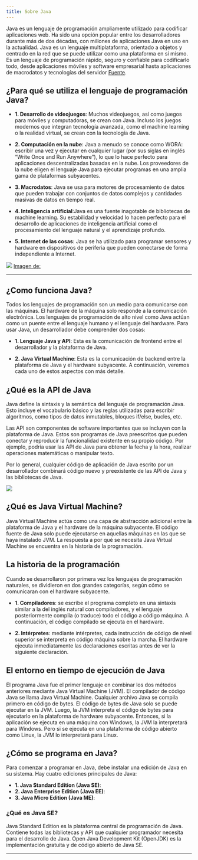 ```yaml
---
title: Sobre Java
---
```


Java es un lenguaje de programación ampliamente utilizado para codificar aplicaciones web. Ha sido una opción popular entre los desarrolladores durante más de dos décadas, con millones de aplicaciones Java en uso en la actualidad. Java es un lenguaje multiplataforma, orientado a objetos y centrado en la red que se puede utilizar como una plataforma en sí mismo. Es un lenguaje de programación rápido, seguro y confiable para codificarlo todo, desde aplicaciones móviles y software empresarial hasta aplicaciones de macrodatos y tecnologías del servidor [Fuente](https://aws.amazon.com/es/what-is/java/).

## ¿Para qué se utiliza el lenguaje de programación Java?

- **1. Desarrollo de videojuegos**: Muchos videojuegos, así como juegos para móviles y computadoras, se crean con Java. Incluso los juegos modernos que integran tecnología avanzada, como el machine learning o la realidad virtual, se crean con la tecnología de Java.

- **2. Computación en la nube**: Java a menudo se conoce como WORA: escribir una vez y ejecutar en cualquier lugar (por sus siglas en inglés “Write Once and Run Anywhere”), lo que lo hace perfecto para aplicaciones descentralizadas basadas en la nube. Los proveedores de la nube eligen el lenguaje Java para ejecutar programas en una amplia gama de plataformas subyacentes.

- **3. Macrodatos**: Java se usa para motores de procesamiento de datos que pueden trabajar con conjuntos de datos complejos y cantidades masivas de datos en tiempo real.

- **4. Inteligencia artificial**:Java es una fuente inagotable de bibliotecas de machine learning. Su estabilidad y velocidad lo hacen perfecto para el desarrollo de aplicaciones de inteligencia artificial como el procesamiento del lenguaje natural y el aprendizaje profundo.

- **5. Internet de las cosas**: Java se ha utilizado para programar sensores y hardware en dispositivos de periferia que pueden conectarse de forma independiente a Internet.


![](https://miro.medium.com/max/1133/1*WeS2DQXwNgTwNoKfi_bUBw.png)
 [Imagen de:](https://www.google.com/url?sa=i&url=https%3A%2F%2Fmedium.com%2Fjavarevisited%2Fbuild-a-tiny-compiler-in-java-662f67a1ce85&psig=AOvVaw0_YsrrmONrhsLWsC8MjTB2&ust=1668022754040000&source=images&cd=vfe&ved=0CA4QjhxqFwoTCKjjt5Krn_sCFQAAAAAdAAAAABAD)

---

## ¿Como funciona Java?

Todos los lenguajes de programación son un medio para comunicarse con las máquinas. El hardware de la máquina solo responde a la comunicación electrónica. Los lenguajes de programación de alto nivel como Java actúan como un puente entre el lenguaje humano y el lenguaje del hardware. Para usar Java, un desarrollador debe comprender dos cosas:

- **1. Lenguaje Java y API**: Esta es la comunicación de frontend entre el desarrollador y la plataforma de Java.

- **2. Java Virtual Machine**: Esta es la comunicación de backend entre la plataforma de Java y el hardware subyacente. A continuación, veremos cada uno de estos aspectos con más detalle.

## ¿Qué es la API de Java

Java define la sintaxis y la semántica del lenguaje de programación Java. Esto incluye el vocabulario básico y las reglas utilizadas para escribir algoritmos, como tipos de datos inmutables, bloques if/else, bucles, etc.

Las API son componentes de software importantes que se incluyen con la plataforma de Java. Estos son programas de Java preescritos que pueden conectar y reproducir la funcionalidad existente en su propio código. Por ejemplo, podría usar las API de Java para obtener la fecha y la hora, realizar operaciones matemáticas o manipular texto.

Por lo general, cualquier código de aplicación de Java escrito por un desarrollador combinará código nuevo y preexistente de las API de Java y las bibliotecas de Java.

![](https://media.makeameme.org/created/when-you-forget-d63a68bcdd.jpg)

## ¿Qué es Java Virtual Machine?

Java Virtual Machine actúa como una capa de abstracción adicional entre la plataforma de Java y el hardware de la máquina subyacente. El código fuente de Java solo puede ejecutarse en aquellas máquinas en las que se haya instalado JVM. La respuesta a por qué se necesita Java Virtual Machine se encuentra en la historia de la programación.

## La historia de la programación

Cuando se desarrollaron por primera vez los lenguajes de programación naturales, se dividieron en dos grandes categorías, según cómo se comunicaran con el hardware subyacente.

- **1. Compiladores**: se escribe el programa completo en una sintaxis similar a la del inglés natural con compiladores, y el lenguaje posteriormente compila (o traduce) todo el código a código máquina. A continuación, el código compilado se ejecuta en el hardware.

- **2. Intérpretes**: mediante intérpretes, cada instrucción de código de nivel superior se interpreta en código máquina sobre la marcha.  El hardware ejecuta inmediatamente las declaraciones escritas antes de ver la siguiente declaración.

## El entorno en tiempo de ejecución de Java

El programa Java fue el primer lenguaje en combinar los dos métodos anteriores mediante Java Virtual Machine (JVM). El compilador de código Java se llama Java Virtual Machine. Cualquier archivo Java se compila primero en código de bytes. El código de bytes de Java solo se puede ejecutar en la JVM. Luego, la JVM interpreta el código de bytes para ejecutarlo en la plataforma de hardware subyacente. Entonces, si la aplicación se ejecuta en una máquina con Windows, la JVM la interpretará para Windows. Pero si se ejecuta en una plataforma de código abierto como Linux, la JVM lo interpretará para Linux.

## ¿Cómo se programa en Java?

Para comenzar a programar en Java, debe instalar una edición de Java en su sistema. Hay cuatro ediciones principales de Java:

- **1. Java Standard Edition (Java SE)**:
- **2. Java Enterprise Edition (Java EE)**:
- **3. Java Micro Edition (Java ME)**:

### ¿Qué es Java SE?

Java Standard Edition es la plataforma central de programación de Java. Contiene todas las bibliotecas y API que cualquier programador necesita para el desarrollo de Java. Open Java Development Kit (OpenJDK) es la implementación gratuita y de código abierto de Java SE.

---
